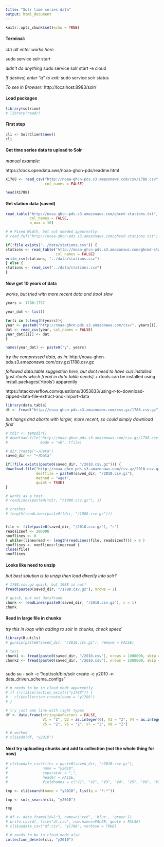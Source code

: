 ```yaml
---
title: "Solr time series data"
output: html_document
---
```


```r
knitr::opts_chunk$set(echo = TRUE)
```


#### Terminal:

*ctrl alt enter works here*

sudo service solr start

*didn't do anything*
sudo service solr start -e cloud

*If desired, enter "q" to exit:*
sudo service solr status

*To see in Browser:*
http://localhost:8983/solr/

#### Load packages

```r
library(solrium)
# library(readr)

```

#### First step

```r
cli <- SolrClient$new()
cli

```

#### Get time series data to upload to Solr

*manual example:*

https://docs.opendata.aws/noaa-ghcn-pds/readme.html


```r

X1788 <- read_csv("http://noaa-ghcn-pds.s3.amazonaws.com/csv/1788.csv", 
                  col_names = FALSE)

head(X1788)

```

#### Get station data (saved)

```r
read_table("http://noaa-ghcn-pds.s3.amazonaws.com/ghcnd-stations.txt", 
           col_names = FALSE,
           n_max = 10)

```


```r
# # Fixed Width, but not needed apparently:
# read_fwf("http://noaa-ghcn-pds.s3.amazonaws.com/ghcnd-stations.txt")

if(!file.exists("../data/stations.csv")) {
stations <- read_table("http://noaa-ghcn-pds.s3.amazonaws.com/ghcnd-stations.txt", 
                       col_names = FALSE)
write_csv(stations, "../data/stations.csv")
} else {
stations <- read_csv("../data/stations.csv")
}

```


#### Now get 10 years of data

*works, but tried with more recent data and (too) slow*
```r

years <- 1788:1797

year_dat <- list()

for(i in 1:length(years)){
year <- paste0("http://noaa-ghcn-pds.s3.amazonaws.com/csv/", years[i], ".csv")
dat <- read_csv(year, col_names = FALSE)
year_dat[[i]] <- dat
}

names(year_dat) <- paste0("y", years)

```

*try the compressed data, as in:*
http://noaa-ghcn-pds.s3.amazonaws.com/csv.gz/1788.csv.gz

*followed data.table suggestion here, but dont need to have curl installed (just rtools which fread in data.table needs)*
  + rtools can be installed using install.packages('rtools') apparently
  
https://stackoverflow.com/questions/3053833/using-r-to-download-zipped-data-file-extract-and-import-data


```r
library(data.table)
dt <- fread("http://noaa-ghcn-pds.s3.amazonaws.com/csv.gz/1788.csv.gz")

```

*but hangs and aborts with larger, more recent, so could simply download first*

```r

# tdir <- tempdir()
# download.file("http://noaa-ghcn-pds.s3.amazonaws.com/csv.gz/1788.csv.gz", 
#               mode = "wb", tfile)

# dir.create("~/Data")
saved_dir <- "~/Data"

if(!file.exists(paste0(saved_dir, "/2010.csv.gz"))) {
download.file("http://noaa-ghcn-pds.s3.amazonaws.com/csv.gz/2010.csv.gz", 
              destfile = paste0(saved_dir, "/2010.csv.gz"), 
              method = "wget", 
              quiet = TRUE)
}

# works as a test
# readLines(paste0(tdir, "/1988.csv.gz"), 1)

# crashes
# length(readLines(paste0(tdir, "/1988.csv.gz")))


file <- file(paste0(saved_dir, "/2010.csv.gz"), "r")
readsizeof <- 200000
nooflines <- 0
( while((linesread <- length(readLines(file, readsizeof))) > 0 )
nooflines <- nooflines+linesread )
close(file)
nooflines

```

#### Looks like need to unzip

*but best solution is to unzip then load directly into solr?*

```r

# 1788.csv.gz quick, but 1988 is not!
fread(paste0(saved_dir, "/1788.csv.gz"), nrows = 1)

# quick, but not dataframe
chunk <- readLines(paste0(saved_dir, "/2010.csv.gz"), n = 1)
chunk

```

#### Read in large file in chunks

*try this in loop with adding to solr in chunks, check speed*

```r

library(R.utils)
# gunzip(paste0(saved_dir, "/2010.csv.gz"), remove = FALSE)

# test
chunk1 <- fread(paste0(saved_dir, "/2010.csv"), nrows = 1000000, skip = 0)
chunk2 <- fread(paste0(saved_dir, "/2010.csv"), nrows = 1000000, skip = 1000000)



```





sudo su - solr -c "/opt/solr/bin/solr create -c y2010 -n data_driven_schema_configs"

```r

# # needs to be in cloud mode apparently
# if (!cli$collection_exists("y1788")) {
#   cli$collection_create(name = "y1788")
# }

# try just one line with right types
df <- data.frame(stringsAsFactors = FALSE, 
                 V1 = "Z", V2 = as.integer(0), V3 = "Z", V4 = as.integer(0), 
                 V5 = "Z", V6 = "Z", V7 = "Z", V8 = "Z")

# # worked
# cli$add(df, "y2010")


```

#### Next try uploading chunks and add to collection (not the whole thing for now)
```r

# cli$update_csv(files = paste0(saved_dir, "/2010.csv.gz"), 
#                name = "y2010",
#                separator = ",", 
#                header = FALSE,
#                fieldnames = c("V1", "V2", "V3", "V4", "V5", "V6", "V7", "V8"))

tmp <- cli$search(name = "y2010", list(q = "*:*"))

tmp <- solr_search(cli, "y2010")

tmp
```



```r

# df <- data.frame(id=1:3, name=c('red', 'blue', 'green'))
# write.csv(df, file="df.csv", row.names=FALSE, quote = FALSE)
# cli$update_csv("df.csv", "y1788", verbose = TRUE)

# # needs to be in cloud mode also
collection_delete(cli, "y2010")


```


